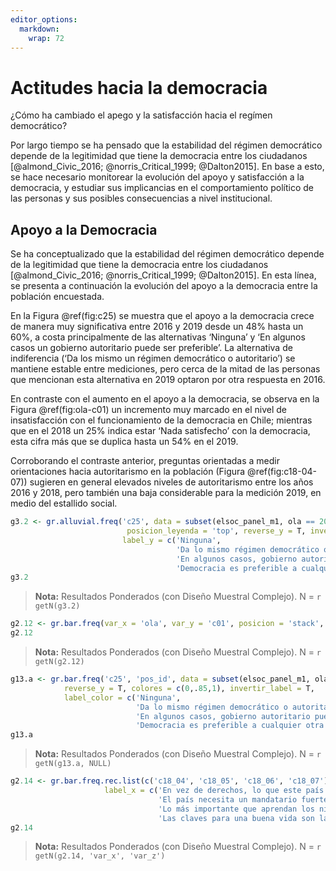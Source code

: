 ```yaml
---
editor_options: 
  markdown: 
    wrap: 72
---
```


# Actitudes hacia la democracia
¿Cómo ha cambiado el apego y la satisfacción hacia el regímen democrático?

Por largo tiempo se ha pensado que la estabilidad del régimen democrático depende de la legitimidad que tiene la democracia entre los ciudadanos [@almond_Civic_2016; @norris_Critical_1999; @Dalton2015]. En base a esto, se hace necesario monitorear la evolución del apoyo y satisfacción a la democracia, y estudiar sus implicancias en el comportamiento político de las personas y sus posibles consecuencias a nivel institucional.


## Apoyo a la Democracia

Se ha conceptualizado que la estabilidad del régimen democrático depende de la legitimidad que tiene la democracia entre los ciudadanos [@almond_Civic_2016; @norris_Critical_1999; @Dalton2015]. En esta línea, se presenta a continuación la evolución del apoyo a la democracia entre la población encuestada.


En la Figura \@ref(fig:c25) se muestra que el apoyo a la democracia crece de manera muy significativa entre 2016 y 2019 desde un 48% hasta un 60%, a costa principalmente de las alternativas ‘Ninguna’ y ‘En algunos casos un gobierno autoritario puede ser preferible’. La alternativa de indiferencia (‘Da los mismo un régimen democrático o autoritario’) se mantiene estable entre mediciones, pero cerca de la mitad de las personas que mencionan esta alternativa en 2019 optaron por otra respuesta en 2016.


En contraste con el aumento en el apoyo a la democracia, se observa en la Figura \@ref(fig:ola-c01)  un incremento muy marcado en el nivel de insatisfacción con el funcionamiento de la democracia en Chile; mientras que en el 2018 un 25% indica estar ‘Nada satisfecho’ con la democracia, esta cifra más que se duplica hasta un 54% en el 2019.


Corroborando el contraste anterior, preguntas orientadas a medir orientaciones hacia autoritarismo en la población (Figura \@ref(fig:c18-04-07)) sugieren en general elevados niveles de autoritarismo entre los años 2016 y 2018, pero también una baja considerable para la medición 2019, en medio del estallido social.


<!-- ### 3.1 ¿Con cuál de las siguientes frases está usted más de acuerdo? -->
```r
g3.2 <- gr.alluvial.freq('c25', data = subset(elsoc_panel_m1, ola == 2016 | ola == 2019),
                          posicion_leyenda = 'top', reverse_y = T, invertir_label = T, colores = c(0,.85,1), 
                         label_y = c('Ninguna',
                                     'Da lo mismo régimen democrático o autoritario',
                                     'En algunos casos, gobierno autoritario puede ser preferible',
                                     'Democracia es preferible a cualquier otra forma de gobierno'))
g3.2

```

>  **Nota:**  Resultados Ponderados (con Diseño Muestral Complejo). N = `r getN(g3.2)`


<!-- ### 3.2 ¿Cuán satisfecho o insatisfecho está usted con el funcionamiento de la democracia en Chile? -->
```r
g2.12 <- gr.bar.freq(var_x = 'ola', var_y = 'c01', posicion = 'stack', reverse_y=T)
g2.12
```

>  **Nota:**  Resultados Ponderados (con Diseño Muestral Complejo). N = `r getN(g2.12)`


<!-- ### 3.3. ¿Con cuál de las siguientes frases está usted más de acuerdo? (2019), según posición ideológica -->

```r
g13.a <- gr.bar.freq('c25', 'pos_id', data = subset(elsoc_panel_m1, ola == 2019), posicion = 'stack',
            reverse_y = T, colores = c(0,.85,1), invertir_label = T,
            label_color = c('Ninguna',
                            'Da lo mismo régimen democrático o autoritario',
                            'En algunos casos, gobierno autoritario puede ser preferible',
                            'Democracia es preferible a cualquier otra forma de gobierno'))
g13.a

```
>  **Nota:**  Resultados Ponderados (con Diseño Muestral Complejo). N = `r getN(g13.a, NULL)`



<!-- ### 3.4 Grado de acuerdo con las siguientes afirmaciones Porcentaje que responde De acuerdo o Totalmente de acuerdo  -->
```r

g2.14 <- gr.bar.freq.rec.list(c('c18_04', 'c18_05', 'c18_06', 'c18_07'),
                     label_x = c('En vez de derechos, lo que este país necesita es un gobierno firme',
                                 'El país necesita un mandatario fuerte y con determinación',
                                 'Lo más importante que aprendan los niños es obediencia y respeto por autoridad',
                                 'Las claves para una buena vida son la obediencia y la disciplina'))
g2.14
```


> **Nota:** Resultados Ponderados (con Diseño Muestral Complejo). N = `r getN(g2.14, 'var_x', 'var_z')`

